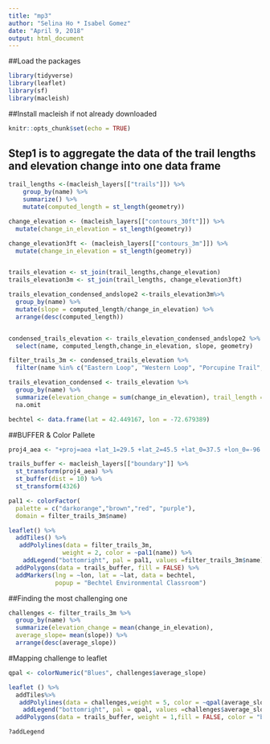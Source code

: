 ```yaml
---
title: "mp3"
author: "Selina Ho * Isabel Gomez"
date: "April 9, 2018"
output: html_document
---
```


##Load the packages

```r
library(tidyverse)
library(leaflet)
library(sf)
library(macleish)
```


##Install macleish if not already downloaded
```r
knitr::opts_chunk$set(echo = TRUE)
```


## Step1 is to aggregate the data of the trail lengths and elevation change into one data frame

```r
trail_lengths <-(macleish_layers[["trails"]]) %>%
    group_by(name) %>%
    summarize() %>%
    mutate(computed_length = st_length(geometry)) 

change_elevation <- (macleish_layers[["contours_30ft"]]) %>%
  mutate(change_in_elevation = st_length(geometry))

change_elevation3ft <- (macleish_layers[["contours_3m"]]) %>%
  mutate(change_in_elevation = st_length(geometry))


trails_elevation <- st_join(trail_lengths,change_elevation)
trails_elevation3m <- st_join(trail_lengths, change_elevation3ft)

trails_elevation_condensed_andslope2 <-trails_elevation3m%>%
  group_by(name) %>%
  mutate(slope = computed_length/change_in_elevation) %>%
  arrange(desc(computed_length))


condensed_trails_elevation <- trails_elevation_condensed_andslope2 %>%
  select(name, computed_length,change_in_elevation, slope, geometry)

filter_trails_3m <- condensed_trails_elevation %>%
  filter(name %in% c("Eastern Loop", "Western Loop", "Porcupine Trail", "Vernal Pool Loop", "Easy Out"))

trails_elevation_condensed <- trails_elevation %>%
  group_by(name) %>%
  summarize(elevation_change = sum(change_in_elevation), trail_length = mean(computed_length)) %>%
  na.omit
```


```r

bechtel <- data.frame(lat = 42.449167, lon = -72.679389)
```
##BUFFER & Color Pallete 
```r
proj4_aea <- "+proj=aea +lat_1=29.5 +lat_2=45.5 +lat_0=37.5 +lon_0=-96 +x_0=0 +y_0=0 +ellps=GRS80 +datum=NAD83 +units=m +no_defs"

trails_buffer <- macleish_layers[["boundary"]] %>%
  st_transform(proj4_aea) %>%
  st_buffer(dist = 10) %>%
  st_transform(4326)

pal1 <- colorFactor(
  palette = c("darkorange","brown","red", "purple"),
  domain = filter_trails_3m$name)
```

```r
leaflet() %>%
  addTiles() %>%
   addPolylines(data = filter_trails_3m, 
               weight = 2, color = ~pal1(name)) %>%
    addLegend("bottomright", pal = pal1, values =filter_trails_3m$name) %>%
  addPolygons(data = trails_buffer, fill = FALSE) %>%
  addMarkers(lng = ~lon, lat = ~lat, data = bechtel,
             popup = "Bechtel Environmental Classroom")
```


##Finding the most challenging one

```r
challenges <- filter_trails_3m %>%
  group_by(name) %>%
  summarize(elevation_change = mean(change_in_elevation),
  average_slope= mean(slope)) %>%
  arrange(desc(average_slope))
```
#Mapping challenge to leaflet

```r

qpal <- colorNumeric("Blues", challenges$average_slope)

leaflet () %>%
  addTiles%>%
   addPolylines(data = challenges,weight = 5, color = ~qpal(average_slope), popup = ~challenges$name) %>%
    addLegend("bottomright", pal = qpal, values =challenges$average_slope) %>%
  addPolygons(data = trails_buffer, weight = 1,fill = FALSE, color = "brown")

?addLegend
```

